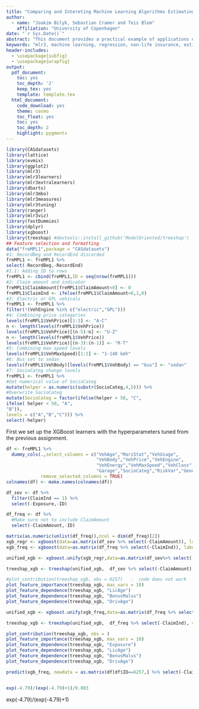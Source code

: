 ```yaml
---
title: "Comparing and Intereting Machine Learning Algorithms Estimating Technical Prices"
author:
  - name: "Joakim Bilyk, Sebastian Cramer and Teis Blem"
    affiliation: "University of Copenhagen"
date: "`r Sys.Date()`"
abstract: "This document provides a practical example of applications of machine learning algorithms to car insurance data using the `mlr3` package. A popular model used in pricing of non-life insurance policies is the frequency-severity model, where the price is decomposed into the product of the probability of a claim arrises and the expected claim size given a claim occurs. This model is fitted using machine learning algorithms such as penalized linear regression and random forests. This paper argues that the ranger model gives a particular well fit to both the frequency and severity model."
keywords: "mlr3, machine learning, regression, non-life insurance, estimating technical price, XGBoost, Ranger, Bart, Elastic net regression, Generalized Additive Models"
header-includes:
  - \usepackage{subfig}
  - \usepackage{wrapfig}
output:
  pdf_document:
    toc: yes
    toc_depth: '2'
    keep_tex: yes
    template: template.tex
  html_document:
    code_download: yes
    theme: cosmo
    toc_float: yes
    toc: yes
    toc_depth: 2
    highlight: pygments
---
```

```r
library(CASdatasets)
library(lattice)
library(evmix)
library(ggplot2)
library(mlr3)
library(mlr3learners)
library(mlr3extralearners)
library(dbarts)
library(mlr3mbo)
library(mlr3measures)
library(mlr3tuning)
library(ranger)
library(mlr3viz)
library(fastDummies)
library(dplyr)
library(xgboost)
library(treeshap) #devtools::install_github('ModelOriented/treeshap')
## Feature selection and formatting
data("freMPL1",package = "CASdatasets")
#1: RecordBeg and RecordEnd discarded
freMPL1 <- freMPL1 %>%
select(-RecordBeg,-RecordEnd)
#1.1: Adding ID to rows
freMPL1 <- cbind(freMPL1,ID = seq(nrow(freMPL1)))
#2: Claim amount and indicator
freMPL1$ClaimAmount[freMPL1$ClaimAmount<0] <- 0
freMPL1$ClaimInd <- ifelse(freMPL1$ClaimAmount>0,1,0)
#3: Electric or GPL vehicals
freMPL1 <- freMPL1 %>%
filter(!(VehEngine %in% c("electric","GPL")))
#4: Combining price categories
levels(freMPL1$VehPrice)[1:3] <- "A-C"
n <- length(levels(freMPL1$VehPrice))
levels(freMPL1$VehPrice)[(n-5):n] <- "U-Z"
n <- length(levels(freMPL1$VehPrice))
levels(freMPL1$VehPrice)[(n-3):(n-1)] <- "R-T"
#5: Combining max speed levels
levels(freMPL1$VehMaxSpeed)[1:2] <- "1-140 kmh"
#6: Bus set to sedan
levels(freMPL1$VehBody)[levels(freMPL1$VehBody) == "bus"] <- "sedan"
#7: SocioCateg change levels
freMPL1 <- freMPL1 %>%
#Get numerical value of SocioCateg
mutate(helper = as.numeric(substr(SocioCateg,4,5))) %>%
#Overwrite SocioCateg
mutate(SocioCateg = factor(ifelse(helper > 50, "C",
ifelse( helper < 50, "A",
"B")),
levels = c("A","B","C"))) %>%
select(-helper)
```

First we set up the XGBoost learners with the hyperparameters tuned from the previous assignment.

```r
df <- freMPL1 %>%
  dummy_cols(.,select_columns = c("VehAge","MariStat","VehUsage",
                                  "VehBody","VehPrice","VehEngine",
                                  "VehEnergy","VehMaxSpeed","VehClass",
                                  "Garage","SocioCateg","RiskVar","Gender"),
             remove_selected_columns = TRUE)
colnames(df) <- make.names(colnames(df))

df_sev <- df %>% 
  filter(ClaimInd == 1) %>%
  select(-Exposure,-ID)

df_freq <- df %>%
  #Make sure not to include ClaimAmount
  select(-ClaimAmount,-ID)

matrix(as.numeric(unlist(df_freq)),ncol = dim(df_freq)[2])
xgb_regr <- xgboost(data=as.matrix(df_sev %>% select(-ClaimAmount)), label=as.numeric(df_sev[,"ClaimAmount"]), eta = 0.246407, nrounds = 4000, max_depth = 3)
xgb_freq <- xgboost(data=as.matrix(df_freq %>% select(-ClaimInd)), label=as.numeric(df_freq[,"ClaimInd"]), eta = 0.196547, nrounds = 4000, max_depth = 3, objective="count:poisson")
```




```r
unified_xgb <- xgboost.unify(xgb_regr,data=as.matrix(df_sev%>% select(-ClaimAmount)))

treeshap_xgb <- treeshap(unified_xgb,  df_sev %>% select(-ClaimAmount), verbose = 0)

#plot_contribution(treeshap_xgb, obs = 6257)   -  code does not work
plot_feature_importance(treeshap_xgb, max_vars = 10) 
plot_feature_dependence(treeshap_xgb, "LicAge")
plot_feature_dependence(treeshap_xgb, "BonusMalus")
plot_feature_dependence(treeshap_xgb, "DrivAge")
```



```r
unified_xgb <- xgboost.unify(xgb_freq,data=as.matrix(df_freq %>% select(-ClaimInd)))

treeshap_xgb <- treeshap(unified_xgb,  df_freq %>% select(-ClaimInd), verbose = 0)

plot_contribution(treeshap_xgb, obs = )
plot_feature_importance(treeshap_xgb, max_vars = 10) 
plot_feature_dependence(treeshap_xgb, "Exposure")
plot_feature_dependence(treeshap_xgb, "LicAge")
plot_feature_dependence(treeshap_xgb, "BonusMalus")
plot_feature_dependence(treeshap_xgb, "DrivAge")

predict(xgb_freq, newdata = as.matrix(df[df$ID==6257,] %>% select(-ClaimInd, -ID, -ClaimAmount)))


exp(-4.79)/(exp(-4.79)+1)/0.083
```
exp(-4.79)/(exp(-4.79)+1)
